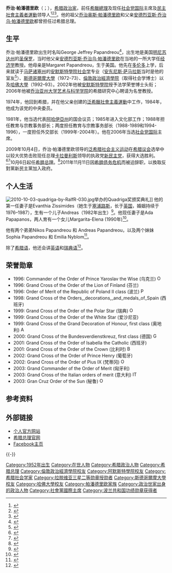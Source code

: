 {{noteTA 
|T=zh-hans:乔治·帕潘德里欧; zh-hk:佐治·帕潘德里歐; zh-tw:喬治·巴本德里歐; 
|1=zh-hans:帕潘德里欧; zh-hant:帕潘德里歐; zh-tw:巴本德里歐;
|2=zh-cn:乔治;zh-tw:喬治;zh-hk:佐治;
}}
{{Infobox officeholder
|name             = 乔治·帕潘德里欧
|native_name={{lang|el|Γεώργιος Παπανδρέου}}
|honorific-suffix = 
|image            = George_Papandreou_2011-09-30.jpg
|order            = 180
|office           = 希腊总理
|president        = [[卡罗洛斯·帕普利亚斯|卡罗洛斯·帕普利亚斯]]
|deputy           = [[塞奥佐罗斯·潘加洛斯|塞奥佐罗斯·潘加洛斯]]<br>[[埃万盖洛斯·维尼泽洛斯|埃万盖洛斯·维尼泽洛斯]]
|term_start       = 2009年10月6日
|term_end         = 2011年11月11日
|predecessor      = [[科斯塔斯·卡拉曼利斯|科斯塔斯·卡拉曼利斯]]
|successor        = [[卢卡斯·帕帕季莫斯|卢卡斯·帕帕季莫斯]] 
|office2          = [[社会党国际|社会党国际]]主席
|term_start2      = 2006年1月30日
|term_end2        = 
|predecessor2     = [[安东尼奥·古特雷斯|安东尼奥·古特雷斯]]
|successor2       = 
|office3          = [[泛希臘社會主義運動|泛希臘社會主義運動]]领袖
|term_start3      = 2004年2月8日
|term_end3        = 2011年11月11日
|predecessor3     = [[科斯塔斯·西米蒂斯|科斯塔斯·西米蒂斯]]
|successor3       = [[埃万盖洛斯·维尼泽洛斯|埃万盖洛斯·维尼泽洛斯]]
|office4          = 反对派领袖
|term_start4      = 2004年3月10日
|term_end4        = 2009年10月6日
|predecessor4     = [[科斯塔斯·卡拉曼利斯|科斯塔斯·卡拉曼利斯]]
|successor4       = [[安东尼斯·萨马拉斯|安东尼斯·萨马拉斯]]
|office5          = 外交部长
|term_start5      = 2009年10月6日
|term_end5        = 2010年9月7日
|predecessor5     = [[多拉·芭戈雅妮|多拉·芭戈雅妮]]
|successor5       = Dimitrios Droutsas
|primeminister6   = [[科斯塔斯·西米蒂斯|科斯塔斯·西米蒂斯]]
|term_start6      = 1999年2月18日
|term_end6        = 2004年2月13日
|predecessor6     = [[塞奥佐罗斯·潘加洛斯|塞奥佐罗斯·潘加洛斯]]
|successor6       = Tassos Yiannitsis
|office7          = 教育与宗教事务部长
|primeminister7   = [[安德烈亚斯·乔治乌·帕潘德里欧|安德烈亚斯·乔治乌·帕潘德里欧]]
|term_start7      = 1994年7月8日
|term_end7        = 1996年9月25日
|predecessor7     = Dimitrios Fatouros
|successor7       = Gerasimos Arsenis
|primeminister8   = [[安德烈亚斯·乔治乌·帕潘德里欧|安德烈亚斯·乔治乌·帕潘德里欧]]
|term_start8      = 1988年6月22日
|term_end8        = 1989年7月2日
|predecessor8     = Apostolos Kaklamanis
|successor8       = Vasileios Kontogiannopoulos
|office9          = [[民主社會主義者運動|民主社會主義者運動]]领导人
|term_start9      = 2015年1月3日
|birth_date       = {{birth date and age|1952|6|16|df=y}}
|birth_place      = {{USA-1912}}[[明尼苏达州|明尼苏达州]][[圣保罗_(明尼苏达州)|圣保罗]]
|death_date       = 
|death_place      = 
|party            = [[民主社會主義者運動|民主社會主義者運動]]
|spouse           = Ada Papapanou
|children         = Andreas<br>Margarita-Elena
|residence        = [[雅典|雅典]]
|alma_mater       = [[安默斯特學院|安默斯特學院]]<br>[[斯德哥爾摩大學|斯德哥爾摩大學]]<br>[[倫敦政治經濟學院|倫敦政治經濟學院]]<br>[[哈佛大學|哈佛大學]]
|profession       = [[社会学家|社会学家]]
|religion         = [[东正教|东正教]]
|website          = [http://www.papandreou.gr/ 官方网站]
}}  

'''乔治·帕潘德里欧'''（{{lang-el|Γιώργος Παπανδρέου|Giórgos Papandréou}}；{{bd|1952年|6月16日||}}），[[希腊|希腊]][[政治家|政治家]]，前任[[希臘總理|希臘總理]]及现任[[社会党国际|社会党国际]]主席及[[民主社會主義者運動|民主社會主義者運動]]领导人<ref>{{cite web |url=http://www.papandreou.gr/papandreou/content/Home.aspx?d=6&rd=7739474&f=-1&rf=-1&m=-1&rm=-1&l=1 |title=George A. Papandreou Personal Site |publisher=Papandreou.gr |date= |accessdate=2011-11-04 |archive-url=https://web.archive.org/web/20091126135531/http://www.papandreou.gr/papandreou/content/Home.aspx?d=6&rd=7739474&f=-1&rf=-1&m=-1&rm=-1&l=1 |archive-date=2009-11-26 |dead-url=yes }}</ref><ref>{{cite web |url=http://www.primeminister.gov.gr/english/george-papandreou/ |title=Government of Greece via Internet Archive |publisher=primeminister.gov.gr |date= |accessdate=2011-11-11 |deadurl=yes |archiveurl=https://web.archive.org/web/20110606022703/http://www.primeminister.gov.gr/english/george-papandreou/ |archivedate=2011-06-06 }}</ref><ref>{{cite web |url=http://www.primeminister.gov.gr/english/george-papandreou/curriculum-vitae/ |title=Official curriculum-vitae of George A. Papandreou from the Greek Government website via Internet Archive |publisher=primeminister.gov.gr |date= |accessdate=2011-11-11 |deadurl=yes |archiveurl=https://web.archive.org/web/20110606085005/http://www.primeminister.gov.gr/english/george-papandreou/curriculum-vitae/ |archivedate=2011-06-06 }}</ref>。他的祖父[[乔治奥斯·帕潘德里欧|乔治奥斯·帕潘德里欧]]和父亲[[安德烈亚斯·乔治乌·帕潘德里欧|安德烈亚斯·乔治乌·帕潘德里欧]]都曾担任过希腊总理。

== 生平 ==
乔治·帕潘德里欧出生时名叫George Jeffrey Papandreou<ref>{{cite web |url=http://search.ancestry.com/cgi-bin/sse.dll?db=MNBirth&rank=1&new=1&so=3&MSAV=1&msT=1&gss=ms_r_db&gsln=Papandreou&msbdy=1952&msmng0=margaret&msmns0=chant&msfng0=andreas+george&uidh=m02 |title=George Papandreou - Minnesota Birth Index, 1935-2002 |publisher=Ancestry.com |date= |accessdate=2011-11-04 |archive-date=2017-03-16 |archive-url=https://web.archive.org/web/20170316113837/http://search.ancestry.com/cgi-bin/sse.dll?db=MNBirth&rank=1&new=1&so=3&MSAV=1&msT=1&gss=ms_r_db&gsln=Papandreou&msbdy=1952&msmng0=margaret&msmns0=chant&msfng0=andreas+george&uidh=m02 }}</ref>，出生地是美国[[明尼苏达州|明尼苏达州]]的[[圣保罗_(明尼苏达州)|圣保罗]]，当时他父亲[[安德烈亚斯·乔治乌·帕潘德里欧|安德烈亚斯·乔治乌·帕潘德里欧]]在当地的一所大学任[[经济学|经济学]]教授。他母亲是Margaret Papandreou，生于美国。他先在[[多伦多|多伦多]]上学，后来就读于[[马萨诸塞州|马萨诸塞州]]的[[安默斯特學院|安默斯特學院]][[社会学|社会学]]专业（[[安东尼斯·萨马拉斯|安东尼斯·萨马拉斯]]当时是他的室友<ref>{{cite news|url=http://www.ekathimerini.com/4dcgi/_w_articles_columns_1_04/12/2009_113043|title=As good as it gets|date=4 December 2009|publisher=ekathimerini|accessdate=8 December 2009|archive-date=2009-12-07|archive-url=https://web.archive.org/web/20091207120306/http://www.ekathimerini.com/4dcgi/_w_articles_columns_1_04/12/2009_113043|dead-url=no}}</ref>）、[[斯德哥爾摩大學|斯德哥爾摩大學]]（1972–73）、[[倫敦政治經濟學院|倫敦政治經濟學院]]（取得社会学博士）以及[[哈佛大學|哈佛大學]]（1992–93）。2002年他被[[安默斯特學院|安默斯特學院]]授予法学荣誉博士头衔；2006年他被[[喬治亞州立大學|乔治亚州大学艺术与科学学院]]的希腊研究中心聘请为名誉教授。

1974年，他回到希腊，并在他父亲创建的[[泛希臘社會主義運動|泛希臘社會主義運動]]中工作，1984年，他成为该党的中央委员。

1981年，他当选代表[[阿哈伊亞州|阿哈伊亞州]]的国会议员；1985年进入文化部工作；1988年担任教育与宗教事务部长；两度担任教育与宗教事务部长（1988-1989和1994-1996），一度担任外交部长（1999年-2004年）。他在2006年当选[[社会党国际|社会党国际]]主席。

2009年10月4日，乔治·帕潘德里欧领导的[[泛希腊社会主义运动|泛希腊社会主义运动]]在[[希腊议会|希腊议会]]选举中以较大优势击败现任总理[[卡拉曼利斯|卡拉曼利斯]]领导的执政党[[新民主党|新民主党]]，获得大选胜利。<ref>{{Cite news |url=http://news.cctv.com/world/20091006/100274.shtml |title=希腊当选总理帕潘德里欧受命组阁_CCTV.com_中国中央电视台 |accessdate=2021-11-21 |archive-date=2021-11-21 |archive-url=https://web.archive.org/web/20211121141319/http://news.cctv.com/world/20091006/100274.shtml }}</ref><ref>{{Cite news |url=http://qnck.cyol.com/content/2009-10/10/content_2880967.htm |title=帕潘德里欧家族大选又获胜--舆情频道 |accessdate=2021-11-21 |archive-date=2021-11-21 |archive-url=https://web.archive.org/web/20211121141342/http://qnck.cyol.com/content/2009-10/10/content_2880967.htm }}</ref>10月6日起任[[希腊总理|希腊总理]]。<ref>{{Cite news |url=https://www.chinanews.com.cn/gj/gj-gjrw/news/2009/10-07/1899219.shtml |title=希腊新总理帕潘德里欧宣誓就职 公布新内阁名单——中新网 |accessdate=2021-11-21 |archive-date=2021-11-21 |archive-url=https://web.archive.org/web/20211121141641/https://www.chinanews.com.cn/gj/gj-gjrw/news/2009/10-07/1899219.shtml }}</ref>2011年11月11日因[[希腊债务危机|希腊债务危机]]而被迫辞职，以換取反對黨新民主黨加入政府。

== 个人生活 ==
[[File:2010-10-03-quadriga-by-RalfR-030.jpg|thumb]]举办的Quadriga奖颁奖典礼]]
他的第一任妻子是Evanthia Zissimides（她生于[[塞浦路斯|塞浦路斯]]，长于[[英国|英国]]，婚姻持续于1976–1987），生有一个儿子Andreas（1982年出生）<ref>{{cite web |url=http://www.rtvfan.net/greece-papandreous-son-in-protest-of-the-unemployed/ |title=Greece, Papandreou’s son, in protest of the unemployed |publisher=www.rtvfan.net |date=5 November 2011 |accessdate=9 November 2011 |deadurl=yes |archiveurl=https://web.archive.org/web/20111116234329/http://www.rtvfan.net/greece-papandreous-son-in-protest-of-the-unemployed/ |archivedate=2011年11月16日 }}</ref>。他现任妻子是Ada Papapanos，两人育有一个女儿Margarita-Elena (1990年)<ref>{{cite web |url=http://www.papandreou.gr/papandreou/content/Document.aspx?d=6&rd=7739474&f=1344&rf=1551024929&m=4553&rm=6262620&l=1 |title=/ George A. Papandreou :: Personal Site \ |publisher=Papandreou.gr |date= |accessdate=2011-11-04 |archive-url=https://web.archive.org/web/20130116212835/http://www.papandreou.gr/papandreou/content/Document.aspx?d=6&rd=7739474&f=1344&rf=1551024929&m=4553&rm=6262620&l=1 |archive-date=2013-01-16 |dead-url=yes }}</ref>。

他有两个弟弟Nikos Papandreou 和 Andreas Papandreou，以及两个妹妹Sophia Papandreou 和 Emilia Nyblom<ref>{{cite web |url=http://www.expressen.se/nyheter/1.2613176/hon-ar-papandreous-okanda-svenska-syster |title=Hon är Papandreous okända svenska syster (She is Papandreou's unknown Swedish sister) |publisher=www.expressen.se |date=26 September 2011 |accessdate=6 November 2011 |archive-url=https://web.archive.org/web/20111107162339/http://www.expressen.se/nyheter/1.2613176/hon-ar-papandreous-okanda-svenska-syster |archive-date=2011-11-07 |dead-url=yes }}</ref>。

除了[[希腊语|希腊语]]，他还会讲[[英语|英语]]和[[瑞典语|瑞典语]]<ref>{{cite web |url=http://www.papandreou.gr/papandreou/content/Document.aspx?d=6&rd=7739474&f=1344&rf=1551024929&m=4553&rm=6262620&l=1 |title=/ George A. Papandreou :: Personal Site \ |publisher=Papandreou.gr |date= |accessdate=6 November 2011 |archive-url=https://web.archive.org/web/20130116212835/http://www.papandreou.gr/papandreou/content/Document.aspx?d=6&rd=7739474&f=1344&rf=1551024929&m=4553&rm=6262620&l=1 |archive-date=2013-01-16 |dead-url=yes }}</ref>。

== 荣誉勋章 ==
* 1996: Commander of the Order of Prince Yaroslav the Wise (乌克兰) [[File:Order_of_Prince_Yaroslav_the_Wise_1st_2nd_and_3rd_Class_of_Ukraine.png|x15px]]
* 1996: Grand Cross of the Order of the Lion of Finland (芬兰)
* 1996: Order of Merit of the Republic of Poland II class (波兰) [[File:POL_Order_Zaslugi_RP_kl2_BAR.svg|x15px]]
* 1998: Grand Cross of the Orders,_decorations,_and_medals_of_Spain (西班牙)
* 1999: Grand Cross of the Order of the Polar Star (瑞典) [[File:Order_of_the_Polar_Star_-_Ribbon_bar.svg|x15px]]
* 1999: Grand Cross of the Order of the White Star (爱沙尼亚)
* 1999: Grand Cross of the Grand Decoration of Honour, first class (奥地利) [[File:AUT_Honour_for_Services_to_the_Republic_of_Austria_-_1st_Class_BAR.png|x15px]]
* 2000: Grand Cross of the Bundesverdienstkreuz, first class (德国) [[File:GER_Bundesverdienstkreuz_7_Grosskreuz.svg|x15px]]
* 2001: Grand Cross of the Order of Isabella the Catholic (西班牙)
* 2001: Grand Cross of the Order of the Crown (比利时) [[File:Belgium_Order_Crown_rib.png|x15px]]
* 2002: Grand Cross of the Order of Prince Henry (葡萄牙)
* 2002: Grand Cross of the Order of Pius IX (梵蒂冈) [[File:Order_Pius_Ribbon.png|x15px]]
* 2003: Grand Commander of the Order of Merit (匈牙利)
* 2003: Grand Cross of the Italian orders of merit (意大利) [[File:ITA_OMRI_2001_GC-GCord_BAR.svg|x15px]]
* 2003: Gran Cruz Order of the Sun (秘鲁) [[File:Order_of_the_Sun_Ribbon.jpg|x15px]]

== 参考资料 ==
<references/>

==外部链接==
{{Commons category|George Papandreou}}
*[https://web.archive.org/web/20040322005719/http://www.papandreou.gr/ 个人官方网站]
*[http://www.primeminister.gov.gr/ 希腊总理官网] {{WebCite|url=https://www.webcitation.org/6Aqpr2AjF?url=http://www.primeminister.gov.gr/ |date=20120921200458 |dateformat=iso }}
*[http://www.facebook.com/george.a.papandreou Facebook主页] {{Wayback|url=http://www.facebook.com/george.a.papandreou |date=20191231220504 }}

{{-}}
{{start box}}
{{succession box|[[科斯塔斯·卡拉曼利斯|科斯塔斯·卡拉曼利斯]]|[[卢卡斯·帕帕季莫斯|卢卡斯·帕帕季莫斯]]|[[希腊总理|希腊总理]]|2009年－2011年}}
{{end box}}
{{希臘政府首腦}}
{{DEFAULTSORT:Papandreou, George}}
{{Authority control}}
[[Category:1952年出生|Category:1952年出生]]
[[Category:在世人物|Category:在世人物]]
[[Category:希腊政治人物|Category:希腊政治人物]]
[[Category:希腊总理|Category:希腊总理]]
[[Category:倫敦政治經濟學院校友|Category:倫敦政治經濟學院校友]]
[[Category:阿默斯特學院校友|Category:阿默斯特學院校友]]
[[Category:希腊社会学家|Category:希腊社会学家]]
[[Category:拉脱维亚三星二等勋章授勋者|Category:拉脱维亚三星二等勋章授勋者]]
[[Category:斯德哥爾摩大學校友|Category:斯德哥爾摩大學校友]]
[[Category:哈佛大學校友|Category:哈佛大學校友]]
[[Category:帕潘德里欧家族|Category:帕潘德里欧家族]]
[[Category:政治世家出身的政治人物|Category:政治世家出身的政治人物]]
[[Category:社會黨國際主席|Category:社會黨國際主席]]
[[Category:波兰共和国功绩勋章获得者|Category:波兰共和国功绩勋章获得者]]